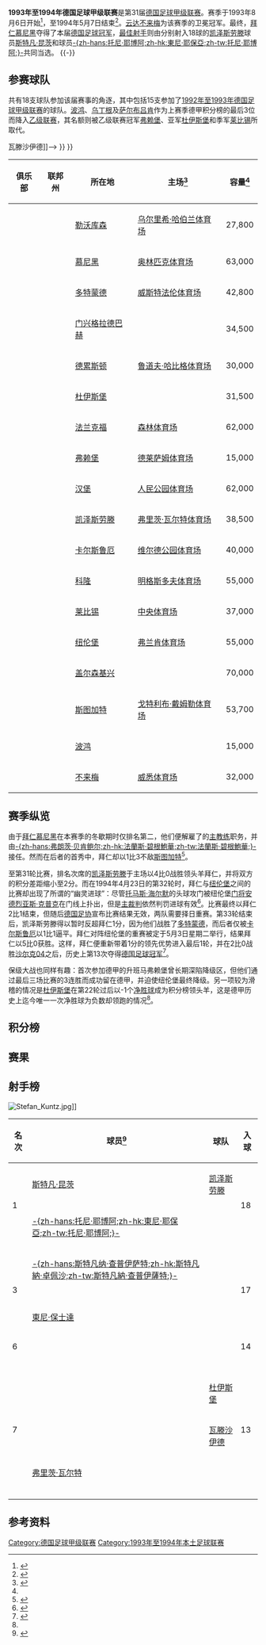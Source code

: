 {{noteTA
|G1=足球
|G2=德甲
|G3=uefa
}}
{{Infobox football league season
| competition                = [[德国足球甲级联赛|德国足球甲级联赛]]
| season                     = 1993–94
| winners                    = [[拜仁慕尼黑|拜仁慕尼黑]]<small>（第 12 次夺冠）</small>
| relegated                  = [[纽伦堡足球俱乐部|纽伦堡]]、[[瓦滕沙伊德足球俱乐部|瓦滕沙伊德]]、[[莱比锡火车头|莱比锡]]
| continentalcup1            = [[1994–95年欧洲冠军联赛|欧洲冠军联赛]]
| continentalcup1 qualifiers = [[拜仁慕尼黑|拜仁慕尼黑]]
| continentalcup2            = [[1994–95年欧洲优胜者杯|欧洲优胜者杯]]
| continentalcup2 qualifiers = [[云达不来梅|云达不来梅]]
| continentalcup3            = [[1994–95年歐洲足協盃|欧洲联盟杯]]
| continentalcup3 qualifiers = [[凯泽斯劳滕足球俱乐部|凯泽斯劳滕]]、[[拜耳勒沃库森|拜耳勒沃库森]]、<br>[[多特蒙德足球俱乐部|多特蒙德]]、[[法兰克福足球俱乐部|法兰克福]]
| league topscorer           = [[斯特凡·昆茨|斯特凡·昆茨]]、<br>[[東尼·耶保亞|-{zh-hans:托尼·耶博阿;zh-hk:東尼·耶保亞;zh-tw:托尼·耶博阿;}-]]<small>（各18球）</small>
| biggest home win           = 6场（1场6–1，5场5–0）
| biggest away win           = [[杜伊斯堡足球俱乐部|杜伊斯堡]] 1–7 [[凯泽斯劳滕足球俱乐部|凯泽斯劳滕]]
| highest scoring            = [[杜伊斯堡足球俱乐部|杜伊斯堡]] 1–7 [[凯泽斯劳滕足球俱乐部|凯泽斯劳滕]]
| matches                    = 306
| total goals                = 895
| attendance                 = 8317283
| prevseason                 = [[1992年至1993年德国足球甲级联赛|1992–93]]
| nextseason                 = [[1994年至1995年德国足球甲级联赛|1994–95]]
}}
'''1993年至1994年德国足球甲级联赛'''是第31届[[德国足球甲级联赛|德国足球甲级联赛]]。赛季于1993年8月6日开始<ref>{{de}}{{cite web|url=http://www.dfb.de/index.php?id=323106|title=Schedule Round 1|publisher=DFB|deadurl=yes|archiveurl=https://web.archive.org/web/20110608092334/http://www.dfb.de/index.php?id=323106|archivedate=2011-06-08|accessdate=2014-10-20}}</ref>，至1994年5月7日结束<ref>{{de}}{{cite web|url=http://www.dfb.de/index.php?id=323468|title=Archive 1993/1994 Round 34|publisher=DFB|deadurl=yes|archiveurl=https://web.archive.org/web/20110608092457/http://www.dfb.de/index.php?id=323468|archivedate=2011-06-08|accessdate=2014-10-20}}</ref>。[[云达不来梅|云达不来梅]]为该赛季的卫冕冠军。最终，[[拜仁慕尼黑|拜仁慕尼黑]]夺得了本届[[德国足球冠军|德国足球冠军]]，[[德国足球甲级联赛最佳射手|最佳射手]]则由分别射入18球的[[凯泽斯劳滕足球俱乐部|凯泽斯劳滕]]球员[[斯特凡·昆茨|斯特凡·昆茨]]和{{fb team 法兰克福}}球员[[東尼·耶保亞|-{zh-hans:托尼·耶博阿;zh-hk:東尼·耶保亞;zh-tw:托尼·耶博阿;}-]]共同当选。
{{TOC left}}
{{-}}

==参赛球队==
共有18支球队参加该届赛事的角逐，其中包括15支参加了[[1992年至1993年德国足球甲级联赛|1992年至1993年德国足球甲级联赛]]的球队。[[波鸿足球俱乐部|波鸿]]、[[乌丁根足球俱乐部|乌丁根]]及[[萨尔布吕肯足球俱乐部|萨尔布吕肯]]作为上赛季德甲积分榜的最后3位而降入[[德国足球乙级联赛|乙级联赛]]，其名额则被乙级联赛冠军[[弗赖堡足球俱乐部|弗赖堡]]、亚军[[杜伊斯堡足球俱乐部|杜伊斯堡]]和季军[[莱比锡火车头|莱比锡]]所取代。

{{Location map+ |Germany |width=400 |float=right |caption=1993-94赛季德甲联赛球队分布图 |places=
{{Location map~ |Germany |lat=53.065337|long=8.836722 |label=[[云达不来梅|不来梅]] |position=left}}
{{Location map~ |Germany |lat=51.512139|long=7.463394 |label=<small>[[多特蒙德足球俱乐部|多特蒙德]]</small>}}
{{Location map~ |Germany |lat=51.040998|long=13.748278|label=[[德累斯顿迪纳摩|德累斯顿]]|position=left}}
{{Location map~ |Germany |lat=51.409033|long=6.778664 |label=<small>[[杜伊斯堡足球俱乐部|杜伊斯堡]]</small>|position=left}}
{{Location map~ |Germany |lat=50.069206|long=8.644234 |label=[[法兰克福足球俱乐部|法兰克福]] |position=left}}
{{Location map~ |Germany |lat=47.988945|long=7.892947 |label=[[弗赖堡足球俱乐部|弗赖堡]]}}
{{Location map~ |Germany |lat=53.587095|long=9.898711 |label=[[汉堡足球俱乐部|汉堡]] |position=left}}
{{Location map~ |Germany |lat=49.434705|long=7.776408 |label=[[凯泽斯劳滕足球俱乐部|凯泽斯劳滕]]|position=right}}
{{Location map~ |Germany |lat=49.021176|long=8.413021 |label=[[卡尔斯鲁厄足球俱乐部|卡尔斯鲁厄]]}}
{{Location map~ |Germany |lat=50.933224|long=6.874697 |label=<small>[[科隆足球俱乐部|科隆</small>]] |position=bottom}}
{{Location map~ |Germany |lat=51.345770|long=12.348298|label=[[莱比锡火车头|莱比锡]]|position=left}}
{{Location map~ |Germany |lat=51.037708|long=7.002651 |label=<small>[[拜耳勒沃库森|勒沃库森]]</small>}}
{{Location map~ |Germany |lat=51.208908|long=6.439549 |label=<small>[[门兴格拉德巴赫足球俱乐部|门兴]]</small> |position=left}}
{{Location map~ |Germany |lat=48.173086|long=11.545509|label=[[拜仁慕尼黑|拜仁慕尼黑]]}}
{{Location map~ |Germany |lat=49.426230|long=11.125740|label=[[纽伦堡足球俱乐部|纽伦堡]]|}}
{{Location map~ |Germany |lat=51.559146|long=7.067248 |label=<small>[[沙尔克04|沙尔克04]]</small> |position=left}}
{{Location map~ |Germany |lat=48.792295|long=9.232141 |label=[[斯图加特足球俱乐部|斯图加特]]}}
{{Location map~ |Germany |lat=51.485725|long=7.118669 |label=<!--[[瓦滕沙伊德足球俱乐部{{!}}瓦滕沙伊德|瓦滕沙伊德足球俱乐部{{!}}瓦滕沙伊德]]--> }}
<!--DISPLAY FIXES FOR BOCHUM, DÜSSELDORF AND WATTENSCHEID-->
{{Location map~ |Germany |mark=TransparentPlaceholder.png |lat=51.29    |long=6.83     |label=<small>[[瓦滕沙伊德足球俱乐部|瓦滕沙伊德]]</small> }}
}}
{| class="wikitable sortable"
|-
! 俱乐部
! 联邦州
! 所在地
! 主场<ref name="Vereinslexikon">{{de}}{{cite book|last=Grüne|first=Hardy|title=Enzyklopädie des deutschen Ligafußballs, Band 7: Vereinslexikon|publisher=AGON Sportverlag|location=Kassel|year=2001|isbn=3-89784-147-9}}</ref>
! 容量<ref name="Vereinslexikon" />
|-
| {{sort|Bayer|[[拜耳勒沃库森|拜耳勒沃库森]]}}
| {{flag|North Rhine-Westphalia}}
| [[勒沃库森|勒沃库森]]
| [[拜耳竞技场|乌尔里希·哈伯兰体育场]]
| 27,800
|-
| {{sort|Bayern|[[拜仁慕尼黑|拜仁慕尼黑]]}}
| {{flag|Bavaria}}
| [[慕尼黑|慕尼黑]]
| [[慕尼黑奥林匹克体育场|奥林匹克体育场]]
| 63,000
|-
| {{sort|Borussia Dortmund|[[多特蒙德足球俱乐部|多特蒙德]]}}
| {{flag|North Rhine-Westphalia}}
| [[多特蒙德|多特蒙德]]
| [[威斯特法伦球场|威斯特法伦体育场]]
| 42,800
|-
| {{sort|Borussia Mönchengladbach|[[门兴格拉德巴赫足球俱乐部|门兴格拉德巴赫]]}}
| {{flag|North Rhine-Westphalia}}
| [[门兴格拉德巴赫|门兴格拉德巴赫]]
| {{link-de|博克尔山体育场|Bökelbergstadion}}
| 34,500
|-
| {{sort|Dresden|[[德累斯顿迪纳摩|德累斯顿迪纳摩]]}}
| {{flag|Saxony}}
| [[德累斯顿|德累斯顿]]
| [[德累斯顿体育场|鲁道夫·哈比格体育场]]
| 30,000
|-
| {{sort|Duisburg|[[杜伊斯堡足球俱乐部|杜伊斯堡]]}}
| {{flag|North Rhine-Westphalia}}
| [[杜伊斯堡|杜伊斯堡]]
| {{link-de|维道体育场|Wedaustadion}}
| 31,500
|-
| {{sort|Frankfurt|[[法兰克福足球俱乐部|法兰克福]]}}
| {{flag|Hesse}}
| [[法兰克福|法兰克福]]
| [[商业银行竞技场|森林体育场]]
| 62,000
|-
| {{sort|Freiburg|[[弗赖堡足球俱乐部|弗赖堡]]}}
| {{flag|Baden-Württemberg}}
| [[弗赖堡|弗赖堡]]
| [[黑森林体育场|德莱萨姆体育场]]
| 15,000
|-
| {{sort|Hamburg|[[汉堡足球俱乐部|汉堡]]}}
| {{flag|Hamburg}}
| [[汉堡|汉堡]]
| [[人民公园体育场|人民公园体育场]]
| 62,000
|-
| {{sort|Kaiserslautern|[[凯泽斯劳滕足球俱乐部|凯泽斯劳滕]]}}
| {{flag|Rhineland-Palatinate}}
| [[凯泽斯劳滕|凯泽斯劳滕]]
| [[弗里茨·瓦尔特体育场|弗里茨·瓦尔特体育场]]
| 38,500
|-
| {{sort|Karlsruhe|[[卡尔斯鲁厄足球俱乐部|卡尔斯鲁厄]]}}
|{{flag|Baden-Württemberg}}
| [[卡尔斯鲁厄|卡尔斯鲁厄]]
| [[维尔德公园体育场|维尔德公园体育场]]
| 40,000
|-
| {{sort|Köln|[[科隆足球俱乐部|科隆]]}}
| {{flag|North Rhine-Westphalia}}
| [[科隆|科隆]]
| [[莱茵能源球场|明格斯多夫体育场]]
| 55,000
|-
| {{sort|Leipzig|[[莱比锡火车头|莱比锡]]}}
| {{flag|Saxony}}
| [[莱比锡|莱比锡]]
| [[红牛竞技场_(莱比锡)|中央体育场]]
| 37,000
|-
| {{sort|Nurnberg|[[纽伦堡足球俱乐部|纽伦堡]]}}
| {{flag|Bavaria}}
| [[纽伦堡|纽伦堡]]
| [[根德体育场|弗兰肯体育场]]
| 55,000
|-
| {{sort|Schalke|[[沙尔克04|沙尔克04]]}}
| {{flag|North Rhine-Westphalia}}
| [[盖尔森基兴|盖尔森基兴]]
| {{link-de|公园体育场|Parkstadion}}
| 70,000
|-
| {{sort|Stuttgart|[[斯图加特足球俱乐部|斯图加特]]}}
|{{flag|Baden-Württemberg}}
| [[斯图加特|斯图加特]]
| [[内卡体育场|戈特利布·戴姆勒体育场]]
| 53,700
|-
| {{sort|Wattenscheid|[[瓦滕沙伊德足球俱乐部|瓦滕沙伊德]]}}
| {{flag|North Rhine-Westphalia}}
| [[波鸿|波鸿]]
| {{link-de|罗恩海德体育场|Lohrheidestadion}}
| 15,000
|-
| {{sort|Werder Bremen|[[云达不来梅|云达不来梅]]}}
| {{flag|Bremen|name=Bremen (state)}}
| [[不来梅|不来梅]]
| [[威悉体育场|威悉体育场]]
| 32,000
|}

==赛季纵览==
由于[[拜仁慕尼黑|拜仁慕尼黑]]在本赛季的冬歇期时仅排名第二，他们便解雇了{{link-de|埃里希·里贝克|Erich Ribbeck}}的[[主教练|主教练]]职务，并由[[弗朗茨·贝肯鲍尔|-{zh-hans:弗朗茨·贝肯鲍尔;zh-hk:法蘭斯·碧根鮑華;zh-tw:法蘭斯·碧根鮑華;}-]]接任。然而在后者的首秀中，拜仁却以1比3不敌[[斯图加特足球俱乐部|斯图加特]]<ref name="wy">{{zh}}{{cite web|url=http://sports.163.com/13/0619/23/91P6HMIS00051C97.html|title=德甲50年之9394赛季:贝皇临时救火 拜仁重夺冠军|publisher=网易|date=2013-06-19|accessdate=2014-10-20|archive-date=2019-02-14|archive-url=https://web.archive.org/web/20190214000207/http://sports.163.com/13/0619/23/91P6HMIS00051C97.html|dead-url=no}}</ref>。

至第31轮比赛，排名次席的[[凯泽斯劳滕足球俱乐部|凯泽斯劳滕]]于主场以4比0战胜领头羊拜仁，并将双方的积分差距缩小至2分。而在1994年4月23日的第32轮时，拜仁与[[纽伦堡足球俱乐部|纽伦堡]]之间的比赛却出现了所谓的“幽灵进球”：尽管[[托马斯·海尔默|托马斯·海尔默]]的头球攻门被纽伦堡[[门将|门将]][[安德烈亚斯·克普克|安德烈亚斯·克普克]]在门线上扑出，但是[[裁判_(足球)|主裁判]]依然判罚进球有效<ref>{{zh}}{{cite web|url=http://sports.163.com/13/1021/10/9BN0H28C00051C8U.html|title=德甲惊现“幽灵进球”|publisher=网易|date=2013-10-21|accessdate=2014-10-20|archive-url=https://web.archive.org/web/20160305022010/http://sports.163.com/13/1021/10/9BN0H28C00051C8U.html|archive-date=2016-03-05|dead-url=yes}}</ref>。比赛最终以拜仁2比1结束，但随后[[德国足协|德国足协]]宣布比赛结果无效，两队需要择日重赛。第33轮结束后，凯泽斯劳滕得以暂时反超拜仁1分，因为他们战胜了[[多特蒙德足球俱乐部|多特蒙德]]，而后者仅被[[卡尔斯鲁厄足球俱乐部|卡尔斯鲁厄]]以1比1逼平。拜仁对阵纽伦堡的重赛被定于5月3日星期二举行，结果拜仁以5比0获胜。这样，拜仁便重新带着1分的领先优势进入最后1轮，并在2比0战胜[[沙尔克04|沙尔克04]]之后，历史上第13次夺得[[德国足球冠军|德国足球冠军]]<ref name="kicker">{{de}}{{cite web|url=http://www.kicker.de/news/fussball/bundesliga/bl50/573030/artikel_helmer-und-osmers-gelingt-das-unmoegliche.html|title=Helmer und Osmers gelingt das Unmögliche|publisher=Kicker Online|date=2012-08-03|accessdate=2014-10-20|archive-date=2015-01-01|archive-url=https://web.archive.org/web/20150101134031/http://www.kicker.de/news/fussball/bundesliga/bl50/573030/artikel_helmer-und-osmers-gelingt-das-unmoegliche.html|dead-url=no}}</ref>。

保级大战也同样有趣：首次参加德甲的升班马弗赖堡曾长期深陷降级区，但他们通过最后三场比赛的3连胜而成功留在德甲，并迫使纽伦堡最终降级。另一项较为滑稽的情况是[[杜伊斯堡足球俱乐部|杜伊斯堡]]在第22轮过后以-1个[[净胜球|净胜球]]成为积分榜领头羊，这是德甲历史上迄今唯一一次净胜球为负数却领跑的情况<ref name="kicker"/>。

==积分榜==
{{Fb cl header}}
{{Fb cl team 2pts |p=1 |t=Bayern Munich     |w=17|d=10|l=7 |gf=68|ga=37|bc=#D0F0C0|champion=y}}
{{Fb cl3 qr |rows=1 |competition=[[1994–95年欧洲冠军联赛#分組賽|1994–95年欧洲冠军联赛小组赛]]}}
{{Fb cl team 2pts |p=2 |t=Kaiserslautern    |w=18|d=7 |l=9 |gf=64|ga=36|bc=#BBEBFF}}
{{Fb cl3 qr |rows=4 |competition=[[1994–95年歐洲足協盃#第一圈|1994–95年欧洲联盟杯第一圈]]}}
{{Fb cl team 2pts |p=3 |t=Leverkusen        |w=14|d=11|l=9 |gf=60|ga=47|bc=#BBEBFF}}
{{Fb cl team 2pts |p=4 |t=Borussia Dortmund |w=15|d=9 |l=10|gf=49|ga=45|bc=#BBEBFF}}
{{Fb cl team 2pts |p=5 |t=Frankfurt         |w=15|d=8 |l=11|gf=57|ga=41|bc=#BBEBFF}}
{{Fb cl team 2pts |p=6 |t=Karlsruhe         |w=14|d=10|l=10|gf=46|ga=43}}
{{Fb cl team 2pts |p=7 |t=Stuttgart         |w=13|d=11|l=10|gf=51|ga=43}}
{{Fb cl team 2pts |p=8 |t=Werder Bremen     |w=13|d=10|l=11|gf=51|ga=44|bc=#FFFF75}}
{{Fb cl3 qr |rows=1 |competition=[[1994–95年欧洲优胜者杯|1994–95年欧洲优胜者杯第一圈]]}}
{{Fb cl team 2pts |p=9 |t=Duisburg          |w=14|d=8 |l=12|gf=41|ga=52}}
{{Fb cl team 2pts |p=10|t=Mönchengladbach   |w=14|d=7 |l=13|gf=65|ga=59}}
{{Fb cl team 2pts |p=11|t=Köln              |w=14|d=6 |l=14|gf=49|ga=51}}
{{Fb cl team 2pts |p=12|t=Hamburg           |w=13|d=8 |l=13|gf=48|ga=52}}
{{Fb cl team 2pts |p=13|t=Dynamo Dresden    |w=10|d=14|l=10|gf=33|ga=44|dp=4|pn=1}}
{{Fb cl team 2pts |p=14|t=Schalke 04        |w=10|d=9 |l=15|gf=38|ga=50}}
{{Fb cl team 2pts |p=15|t=Freiburg          |w=10|d=8 |l=16|gf=54|ga=57}}
{{Fb cl team 2pts |p=16|t=Nuremberg         |w=10|d=8 |l=16|gf=41|ga=55|bc=#FFCCCC|relegated=y}}
{{Fb cl3 qr |relegation=yes |rows=3 |competition=[[1994年至1995年德国足球乙级联赛|1994–95年乙级联赛]]}}
{{Fb cl team 2pts |p=17|t=Wattenscheid      |w=6 |d=11|l=17|gf=48|ga=70|bc=#FFCCCC|relegated=y}}
{{Fb cl team 2pts |p=18|t=VfB Leipzig       |w=3 |d=11|l=20|gf=32|ga=69|bc=#FFCCCC|relegated=y}}
{{Fb cl footer |s=[http://www.dfb.de/index.php?id=323469 www.dfb.de] |nt=<sup>1</sup>[[德累斯顿迪纳摩|德累斯顿迪纳摩]]因财务违规问题而被扣除4分。|u=2012-04}}

==赛果==
{{Fb r header | nt=18 | Werder Bremen | Dortmund | Dynamo Dresden | Duisburg | Frankfurt | Freiburg | Hamburg | Kaiserslautern | Karlsruhe | Köln | VfB Leipzig | Leverkusen | Mönchengladbach | Bayern Munich | Nuremberg | Schalke 04 | Stuttgart | Wattenscheid}}

{{Fb r team |t=Werder Bremen |bg=y}}
<!--  Werder Bremen --> {{Fb r|r=null }}
<!--       Dortmund --> {{Fb r|gf=4 |ga=0 }}
<!-- Dynamo Dresden --> {{Fb r|gf=0 |ga=1 }}
<!--       Duisburg --> {{Fb r|gf=1 |ga=5 }}
<!--      Frankfurt --> {{Fb r|gf=1 |ga=0 }}
<!--       Freiburg --> {{Fb r|gf=3 |ga=2 }}
<!--        Hamburg --> {{Fb r|gf=0 |ga=2 }}
<!-- Kaiserslautern --> {{Fb r|gf=2 |ga=0 }}
<!--      Karlsruhe --> {{Fb r|gf=0 |ga=2 }}
<!--           Köln --> {{Fb r|gf=3 |ga=1 }}
<!--    VfB Leipzig --> {{Fb r|gf=3 |ga=1 }}
<!--     Leverkusen --> {{Fb r|gf=2 |ga=1 }}
<!--     M'gladbach --> {{Fb r|gf=4 |ga=2 }}
<!--  Bayern Munich --> {{Fb r|gf=1 |ga=0 }}
<!--      Nuremberg --> {{Fb r|gf=2 |ga=2 }}
<!--     Schalke 04 --> {{Fb r|gf=0 |ga=1 }}
<!--      Stuttgart --> {{Fb r|gf=5 |ga=1 }}
<!--   Wattenscheid --> {{Fb r|gf=0 |ga=0 }}

{{Fb r team |t=Dortmund |bg=y}}
<!--  Werder Bremen --> {{Fb r|gf=3 |ga=2 }}
<!--       Dortmund --> {{Fb r|r=null }}
<!-- Dynamo Dresden --> {{Fb r|gf=4 |ga=0 }}
<!--       Duisburg --> {{Fb r|gf=2 |ga=1 }}
<!--      Frankfurt --> {{Fb r|gf=2 |ga=0 }}
<!--       Freiburg --> {{Fb r|gf=3 |ga=2 }}
<!--        Hamburg --> {{Fb r|gf=2 |ga=1 }}
<!-- Kaiserslautern --> {{Fb r|gf=2 |ga=1 }}
<!--      Karlsruhe --> {{Fb r|gf=2 |ga=1 }}
<!--           Köln --> {{Fb r|gf=2 |ga=1 }}
<!--    VfB Leipzig --> {{Fb r|gf=0 |ga=1 }}
<!--     Leverkusen --> {{Fb r|gf=1 |ga=0 }}
<!--     M'gladbach --> {{Fb r|gf=3 |ga=0 }}
<!--  Bayern Munich --> {{Fb r|gf=1 |ga=1 }}
<!--      Nuremberg --> {{Fb r|gf=4 |ga=1 }}
<!--     Schalke 04 --> {{Fb r|gf=1 |ga=1 }}
<!--      Stuttgart --> {{Fb r|gf=1 |ga=2 }}
<!--   Wattenscheid --> {{Fb r|gf=2 |ga=0 }}

{{Fb r team |t=Dynamo Dresden |bg=y}}
<!--  Werder Bremen --> {{Fb r|gf=1 |ga=0 }}
<!--       Dortmund --> {{Fb r|gf=3 |ga=0 }}
<!-- Dynamo Dresden --> {{Fb r|r=null }}
<!--       Duisburg --> {{Fb r|gf=0 |ga=1 }}
<!--      Frankfurt --> {{Fb r|gf=0 |ga=4 }}
<!--       Freiburg --> {{Fb r|gf=1 |ga=2 }}
<!--        Hamburg --> {{Fb r|gf=1 |ga=1 }}
<!-- Kaiserslautern --> {{Fb r|gf=3 |ga=1 }}
<!--      Karlsruhe --> {{Fb r|gf=1 |ga=1 }}
<!--           Köln --> {{Fb r|gf=1 |ga=1 }}
<!--    VfB Leipzig --> {{Fb r|gf=1 |ga=0 }}
<!--     Leverkusen --> {{Fb r|gf=1 |ga=1 }}
<!--     M'gladbach --> {{Fb r|gf=2 |ga=1 }}
<!--  Bayern Munich --> {{Fb r|gf=1 |ga=1 }}
<!--      Nuremberg --> {{Fb r|gf=1 |ga=1 }}
<!--     Schalke 04 --> {{Fb r|gf=1 |ga=0 }}
<!--      Stuttgart --> {{Fb r|gf=1 |ga=0 }}
<!--   Wattenscheid --> {{Fb r|gf=1 |ga=1 }}

{{Fb r team |t=Duisburg |bg=y}}
<!--  Werder Bremen --> {{Fb r|gf=1 |ga=0 }}
<!--       Dortmund --> {{Fb r|gf=2 |ga=2 }}
<!-- Dynamo Dresden --> {{Fb r|gf=1 |ga=1 }}
<!--       Duisburg --> {{Fb r|r=null }}
<!--      Frankfurt --> {{Fb r|gf=1 |ga=0 }}
<!--       Freiburg --> {{Fb r|gf=0 |ga=2 }}
<!--        Hamburg --> {{Fb r|gf=0 |ga=1 }}
<!-- Kaiserslautern --> {{Fb r|gf=1 |ga=7 }}
<!--      Karlsruhe --> {{Fb r|gf=1 |ga=2 }}
<!--           Köln --> {{Fb r|gf=0 |ga=0 }}
<!--    VfB Leipzig --> {{Fb r|gf=2 |ga=1 }}
<!--     Leverkusen --> {{Fb r|gf=2 |ga=2 }}
<!--     M'gladbach --> {{Fb r|gf=2 |ga=0 }}
<!--  Bayern Munich --> {{Fb r|gf=2 |ga=2 }}
<!--      Nuremberg --> {{Fb r|gf=1 |ga=0 }}
<!--     Schalke 04 --> {{Fb r|gf=1 |ga=0 }}
<!--      Stuttgart --> {{Fb r|gf=2 |ga=2 }}
<!--   Wattenscheid --> {{Fb r|gf=2 |ga=1 }}

{{Fb r team |t=Frankfurt |bg=y}}
<!--  Werder Bremen --> {{Fb r|gf=2 |ga=2 }}
<!--       Dortmund --> {{Fb r|gf=2 |ga=0 }}
<!-- Dynamo Dresden --> {{Fb r|gf=3 |ga=2 }}
<!--       Duisburg --> {{Fb r|gf=1 |ga=2 }}
<!--      Frankfurt --> {{Fb r|r=null }}
<!--       Freiburg --> {{Fb r|gf=3 |ga=0 }}
<!--        Hamburg --> {{Fb r|gf=1 |ga=1 }}
<!-- Kaiserslautern --> {{Fb r|gf=1 |ga=0 }}
<!--      Karlsruhe --> {{Fb r|gf=3 |ga=1 }}
<!--           Köln --> {{Fb r|gf=0 |ga=3 }}
<!--    VfB Leipzig --> {{Fb r|gf=2 |ga=1 }}
<!--     Leverkusen --> {{Fb r|gf=2 |ga=0 }}
<!--     M'gladbach --> {{Fb r|gf=0 |ga=3 }}
<!--  Bayern Munich --> {{Fb r|gf=2 |ga=2 }}
<!--      Nuremberg --> {{Fb r|gf=1 |ga=1 }}
<!--     Schalke 04 --> {{Fb r|gf=1 |ga=3 }}
<!--      Stuttgart --> {{Fb r|gf=0 |ga=0 }}
<!--   Wattenscheid --> {{Fb r|gf=5 |ga=1 }}

{{Fb r team |t=Freiburg |bg=y}}
<!--  Werder Bremen --> {{Fb r|gf=0 |ga=0 }}
<!--       Dortmund --> {{Fb r|gf=4 |ga=1 }}
<!-- Dynamo Dresden --> {{Fb r|gf=0 |ga=1 }}
<!--       Duisburg --> {{Fb r|gf=1 |ga=2 }}
<!--      Frankfurt --> {{Fb r|gf=1 |ga=3 }}
<!--       Freiburg --> {{Fb r|r=null }}
<!--        Hamburg --> {{Fb r|gf=0 |ga=1 }}
<!-- Kaiserslautern --> {{Fb r|gf=2 |ga=3 }}
<!--      Karlsruhe --> {{Fb r|gf=3 |ga=3 }}
<!--           Köln --> {{Fb r|gf=2 |ga=4 }}
<!--    VfB Leipzig --> {{Fb r|gf=1 |ga=0 }}
<!--     Leverkusen --> {{Fb r|gf=1 |ga=0 }}
<!--     M'gladbach --> {{Fb r|gf=3 |ga=3 }}
<!--  Bayern Munich --> {{Fb r|gf=3 |ga=1 }}
<!--      Nuremberg --> {{Fb r|gf=0 |ga=0 }}
<!--     Schalke 04 --> {{Fb r|gf=2 |ga=3 }}
<!--      Stuttgart --> {{Fb r|gf=2 |ga=1 }}
<!--   Wattenscheid --> {{Fb r|gf=4 |ga=1 }}

{{Fb r team |t=Hamburg |bg=y}}
<!--  Werder Bremen --> {{Fb r|gf=1 |ga=1 }}
<!--       Dortmund --> {{Fb r|gf=0 |ga=0 }}
<!-- Dynamo Dresden --> {{Fb r|gf=1 |ga=1 }}
<!--       Duisburg --> {{Fb r|gf=0 |ga=1 }}
<!--      Frankfurt --> {{Fb r|gf=3 |ga=0 }}
<!--       Freiburg --> {{Fb r|gf=1 |ga=1 }}
<!--        Hamburg --> {{Fb r|r=null }}
<!-- Kaiserslautern --> {{Fb r|gf=1 |ga=3 }}
<!--      Karlsruhe --> {{Fb r|gf=1 |ga=1 }}
<!--           Köln --> {{Fb r|gf=2 |ga=4 }}
<!--    VfB Leipzig --> {{Fb r|gf=3 |ga=0 }}
<!--     Leverkusen --> {{Fb r|gf=2 |ga=1 }}
<!--     M'gladbach --> {{Fb r|gf=1 |ga=3 }}
<!--  Bayern Munich --> {{Fb r|gf=1 |ga=2 }}
<!--      Nuremberg --> {{Fb r|gf=5 |ga=2 }}
<!--     Schalke 04 --> {{Fb r|gf=4 |ga=1 }}
<!--      Stuttgart --> {{Fb r|gf=3 |ga=2 }}
<!--   Wattenscheid --> {{Fb r|gf=2 |ga=1 }}

{{Fb r team |t=Kaiserslautern |bg=y}}
<!--  Werder Bremen --> {{Fb r|gf=2 |ga=3 }}
<!--       Dortmund --> {{Fb r|gf=2 |ga=0 }}
<!-- Dynamo Dresden --> {{Fb r|gf=0 |ga=0 }}
<!--       Duisburg --> {{Fb r|gf=2 |ga=0 }}
<!--      Frankfurt --> {{Fb r|gf=1 |ga=1 }}
<!--       Freiburg --> {{Fb r|gf=1 |ga=0 }}
<!--        Hamburg --> {{Fb r|gf=3 |ga=0 }}
<!-- Kaiserslautern --> {{Fb r|r=null }}
<!--      Karlsruhe --> {{Fb r|gf=0 |ga=0 }}
<!--           Köln --> {{Fb r|gf=3 |ga=0 }}
<!--    VfB Leipzig --> {{Fb r|gf=1 |ga=0 }}
<!--     Leverkusen --> {{Fb r|gf=3 |ga=2 }}
<!--     M'gladbach --> {{Fb r|gf=4 |ga=2 }}
<!--  Bayern Munich --> {{Fb r|gf=4 |ga=0 }}
<!--      Nuremberg --> {{Fb r|gf=3 |ga=1 }}
<!--     Schalke 04 --> {{Fb r|gf=0 |ga=0 }}
<!--      Stuttgart --> {{Fb r|gf=5 |ga=0 }}
<!--   Wattenscheid --> {{Fb r|gf=4 |ga=1 }}

{{Fb r team |t=Karlsruhe |bg=y}}
<!--  Werder Bremen --> {{Fb r|gf=0 |ga=3 }}
<!--       Dortmund --> {{Fb r|gf=3 |ga=3 }}
<!-- Dynamo Dresden --> {{Fb r|gf=1 |ga=0 }}
<!--       Duisburg --> {{Fb r|gf=5 |ga=0 }}
<!--      Frankfurt --> {{Fb r|gf=1 |ga=0 }}
<!--       Freiburg --> {{Fb r|gf=2 |ga=1 }}
<!--        Hamburg --> {{Fb r|gf=2 |ga=0 }}
<!-- Kaiserslautern --> {{Fb r|gf=1 |ga=1 }}
<!--      Karlsruhe --> {{Fb r|r=null }}
<!--           Köln --> {{Fb r|gf=2 |ga=0 }}
<!--    VfB Leipzig --> {{Fb r|gf=3 |ga=2 }}
<!--     Leverkusen --> {{Fb r|gf=2 |ga=0 }}
<!--     M'gladbach --> {{Fb r|gf=1 |ga=0 }}
<!--  Bayern Munich --> {{Fb r|gf=1 |ga=1 }}
<!--      Nuremberg --> {{Fb r|gf=3 |ga=2 }}
<!--     Schalke 04 --> {{Fb r|gf=0 |ga=0 }}
<!--      Stuttgart --> {{Fb r|gf=0 |ga=0 }}
<!--   Wattenscheid --> {{Fb r|gf=2 |ga=0 }}

{{Fb r team |t=Köln |bg=y}}
<!--  Werder Bremen --> {{Fb r|gf=2 |ga=0 }}
<!--       Dortmund --> {{Fb r|gf=2 |ga=0 }}
<!-- Dynamo Dresden --> {{Fb r|gf=0 |ga=1 }}
<!--       Duisburg --> {{Fb r|gf=1 |ga=0 }}
<!--      Frankfurt --> {{Fb r|gf=2 |ga=3 }}
<!--       Freiburg --> {{Fb r|gf=2 |ga=0 }}
<!--        Hamburg --> {{Fb r|gf=3 |ga=0 }}
<!-- Kaiserslautern --> {{Fb r|gf=0 |ga=2 }}
<!--      Karlsruhe --> {{Fb r|gf=2 |ga=1 }}
<!--           Köln --> {{Fb r|r=null }}
<!--    VfB Leipzig --> {{Fb r|gf=3 |ga=1 }}
<!--     Leverkusen --> {{Fb r|gf=1 |ga=1 }}
<!--     M'gladbach --> {{Fb r|gf=0 |ga=4 }}
<!--  Bayern Munich --> {{Fb r|gf=0 |ga=4 }}
<!--      Nuremberg --> {{Fb r|gf=0 |ga=1 }}
<!--     Schalke 04 --> {{Fb r|gf=1 |ga=1 }}
<!--      Stuttgart --> {{Fb r|gf=3 |ga=1 }}
<!--   Wattenscheid --> {{Fb r|gf=3 |ga=2 }}

{{Fb r team |t=VfB Leipzig |bg=y}}
<!--  Werder Bremen --> {{Fb r|gf=1 |ga=1 }}
<!--       Dortmund --> {{Fb r|gf=2 |ga=3 }}
<!-- Dynamo Dresden --> {{Fb r|gf=3 |ga=3 }}
<!--       Duisburg --> {{Fb r|gf=1 |ga=1 }}
<!--      Frankfurt --> {{Fb r|gf=1 |ga=0 }}
<!--       Freiburg --> {{Fb r|gf=2 |ga=2 }}
<!--        Hamburg --> {{Fb r|gf=1 |ga=4 }}
<!-- Kaiserslautern --> {{Fb r|gf=0 |ga=0 }}
<!--      Karlsruhe --> {{Fb r|gf=1 |ga=0 }}
<!--           Köln --> {{Fb r|gf=2 |ga=3 }}
<!--    VfB Leipzig --> {{Fb r|r=null }}
<!--     Leverkusen --> {{Fb r|gf=2 |ga=3 }}
<!--     M'gladbach --> {{Fb r|gf=1 |ga=1 }}
<!--  Bayern Munich --> {{Fb r|gf=1 |ga=3 }}
<!--      Nuremberg --> {{Fb r|gf=0 |ga=2 }}
<!--     Schalke 04 --> {{Fb r|gf=2 |ga=2 }}
<!--      Stuttgart --> {{Fb r|gf=0 |ga=0 }}
<!--   Wattenscheid --> {{Fb r|gf=0 |ga=0 }}

{{Fb r team |t=Leverkusen |bg=y}}
<!--  Werder Bremen --> {{Fb r|gf=2 |ga=2 }}
<!--       Dortmund --> {{Fb r|gf=2 |ga=1 }}
<!-- Dynamo Dresden --> {{Fb r|gf=1 |ga=1 }}
<!--       Duisburg --> {{Fb r|gf=2 |ga=1 }}
<!--      Frankfurt --> {{Fb r|gf=2 |ga=2 }}
<!--       Freiburg --> {{Fb r|gf=2 |ga=1 }}
<!--        Hamburg --> {{Fb r|gf=1 |ga=2 }}
<!-- Kaiserslautern --> {{Fb r|gf=3 |ga=2 }}
<!--      Karlsruhe --> {{Fb r|gf=3 |ga=1 }}
<!--           Köln --> {{Fb r|gf=2 |ga=1 }}
<!--    VfB Leipzig --> {{Fb r|gf=3 |ga=1 }}
<!--     Leverkusen --> {{Fb r|r=null }}
<!--     M'gladbach --> {{Fb r|gf=0 |ga=1 }}
<!--  Bayern Munich --> {{Fb r|gf=2 |ga=1 }}
<!--      Nuremberg --> {{Fb r|gf=4 |ga=0 }}
<!--     Schalke 04 --> {{Fb r|gf=5 |ga=1 }}
<!--      Stuttgart --> {{Fb r|gf=1 |ga=1 }}
<!--   Wattenscheid --> {{Fb r|gf=1 |ga=1 }}

{{Fb r team |t=Mönchengladbach |bg=y}}
<!--  Werder Bremen --> {{Fb r|gf=3 |ga=2 }}
<!--       Dortmund --> {{Fb r|gf=0 |ga=0 }}
<!-- Dynamo Dresden --> {{Fb r|gf=2 |ga=1 }}
<!--       Duisburg --> {{Fb r|gf=4 |ga=1 }}
<!--      Frankfurt --> {{Fb r|gf=0 |ga=4 }}
<!--       Freiburg --> {{Fb r|gf=1 |ga=1 }}
<!--        Hamburg --> {{Fb r|gf=2 |ga=2 }}
<!-- Kaiserslautern --> {{Fb r|gf=3 |ga=1 }}
<!--      Karlsruhe --> {{Fb r|gf=1 |ga=2 }}
<!--           Köln --> {{Fb r|gf=4 |ga=1 }}
<!--    VfB Leipzig --> {{Fb r|gf=6 |ga=1 }}
<!--     Leverkusen --> {{Fb r|gf=2 |ga=2 }}
<!--     M'gladbach --> {{Fb r|r=null }}
<!--  Bayern Munich --> {{Fb r|gf=2 |ga=0 }}
<!--      Nuremberg --> {{Fb r|gf=2 |ga=0 }}
<!--     Schalke 04 --> {{Fb r|gf=3 |ga=2 }}
<!--      Stuttgart --> {{Fb r|gf=0 |ga=2 }}
<!--   Wattenscheid --> {{Fb r|gf=3 |ga=3 }}

{{Fb r team |t=Bayern Munich |bg=y}}
<!--  Werder Bremen --> {{Fb r|gf=2 |ga=0 }}
<!--       Dortmund --> {{Fb r|gf=0 |ga=0 }}
<!-- Dynamo Dresden --> {{Fb r|gf=5 |ga=0 }}
<!--       Duisburg --> {{Fb r|gf=4 |ga=0 }}
<!--      Frankfurt --> {{Fb r|gf=2 |ga=1 }}
<!--       Freiburg --> {{Fb r|gf=3 |ga=1 }}
<!--        Hamburg --> {{Fb r|gf=4 |ga=0 }}
<!-- Kaiserslautern --> {{Fb r|gf=4 |ga=0 }}
<!--      Karlsruhe --> {{Fb r|gf=1 |ga=0 }}
<!--           Köln --> {{Fb r|gf=1 |ga=0 }}
<!--    VfB Leipzig --> {{Fb r|gf=3 |ga=0 }}
<!--     Leverkusen --> {{Fb r|gf=1 |ga=1 }}
<!--     M'gladbach --> {{Fb r|gf=3 |ga=1 }}
<!--  Bayern Munich --> {{Fb r|r=null }}
<!--      Nuremberg --> {{Fb r|gf=5 |ga=0 }}
<!--     Schalke 04 --> {{Fb r|gf=2 |ga=0 }}
<!--      Stuttgart --> {{Fb r|gf=1 |ga=3 }}
<!--   Wattenscheid --> {{Fb r|gf=3 |ga=3 }}

{{Fb r team |t=Nuremberg |bg=y}}
<!--  Werder Bremen --> {{Fb r|gf=0 |ga=1 }}
<!--       Dortmund --> {{Fb r|gf=0 |ga=0 }}
<!-- Dynamo Dresden --> {{Fb r|gf=3 |ga=0 }}
<!--       Duisburg --> {{Fb r|gf=0 |ga=0 }}
<!--      Frankfurt --> {{Fb r|gf=1 |ga=5 }}
<!--       Freiburg --> {{Fb r|gf=2 |ga=2 }}
<!--        Hamburg --> {{Fb r|gf=0 |ga=1 }}
<!-- Kaiserslautern --> {{Fb r|gf=0 |ga=2 }}
<!--      Karlsruhe --> {{Fb r|gf=1 |ga=1 }}
<!--           Köln --> {{Fb r|gf=1 |ga=0 }}
<!--    VfB Leipzig --> {{Fb r|gf=5 |ga=0 }}
<!--     Leverkusen --> {{Fb r|gf=2 |ga=3 }}
<!--     M'gladbach --> {{Fb r|gf=2 |ga=4 }}
<!--  Bayern Munich --> {{Fb r|gf=2 |ga=0 }}
<!--      Nuremberg --> {{Fb r|r=null }}
<!--     Schalke 04 --> {{Fb r|gf=1 |ga=0 }}
<!--      Stuttgart --> {{Fb r|gf=1 |ga=0 }}
<!--   Wattenscheid --> {{Fb r|gf=4 |ga=1 }}

{{Fb r team |t=Schalke 04 |bg=y}}
<!--  Werder Bremen --> {{Fb r|gf=1 |ga=1 }}
<!--       Dortmund --> {{Fb r|gf=1 |ga=0 }}
<!-- Dynamo Dresden --> {{Fb r|gf=0 |ga=0 }}
<!--       Duisburg --> {{Fb r|gf=1 |ga=3 }}
<!--      Frankfurt --> {{Fb r|gf=1 |ga=3 }}
<!--       Freiburg --> {{Fb r|gf=1 |ga=3 }}
<!--        Hamburg --> {{Fb r|gf=1 |ga=0 }}
<!-- Kaiserslautern --> {{Fb r|gf=2 |ga=0 }}
<!--      Karlsruhe --> {{Fb r|gf=2 |ga=0 }}
<!--           Köln --> {{Fb r|gf=1 |ga=2 }}
<!--    VfB Leipzig --> {{Fb r|gf=3 |ga=1 }}
<!--     Leverkusen --> {{Fb r|gf=1 |ga=1 }}
<!--     M'gladbach --> {{Fb r|gf=2 |ga=1 }}
<!--  Bayern Munich --> {{Fb r|gf=1 |ga=1 }}
<!--      Nuremberg --> {{Fb r|gf=1 |ga=2 }}
<!--     Schalke 04 --> {{Fb r|r=null }}
<!--      Stuttgart --> {{Fb r|gf=0 |ga=1 }}
<!--   Wattenscheid --> {{Fb r|gf=4 |ga=1 }}

{{Fb r team |t=Stuttgart |bg=y}}
<!--  Werder Bremen --> {{Fb r|gf=0 |ga=0 }}
<!--       Dortmund --> {{Fb r|gf=2 |ga=2 }}
<!-- Dynamo Dresden --> {{Fb r|gf=3 |ga=0 }}
<!--       Duisburg --> {{Fb r|gf=4 |ga=0 }}
<!--      Frankfurt --> {{Fb r|gf=0 |ga=2 }}
<!--       Freiburg --> {{Fb r|gf=0 |ga=4 }}
<!--        Hamburg --> {{Fb r|gf=4 |ga=0 }}
<!-- Kaiserslautern --> {{Fb r|gf=1 |ga=1 }}
<!--      Karlsruhe --> {{Fb r|gf=3 |ga=0 }}
<!--           Köln --> {{Fb r|gf=1 |ga=1 }}
<!--    VfB Leipzig --> {{Fb r|gf=0 |ga=0 }}
<!--     Leverkusen --> {{Fb r|gf=1 |ga=4 }}
<!--     M'gladbach --> {{Fb r|gf=3 |ga=0 }}
<!--  Bayern Munich --> {{Fb r|gf=2 |ga=2 }}
<!--      Nuremberg --> {{Fb r|gf=1 |ga=0 }}
<!--     Schalke 04 --> {{Fb r|gf=3 |ga=0 }}
<!--      Stuttgart --> {{Fb r|r=null }}
<!--   Wattenscheid --> {{Fb r|gf=3 |ga=0 }}

{{Fb r team |t=Wattenscheid |bg=y}}
<!--  Werder Bremen --> {{Fb r|gf=2 |ga=2 }}
<!--       Dortmund --> {{Fb r|gf=1 |ga=2 }}
<!-- Dynamo Dresden --> {{Fb r|gf=1 |ga=1 }}
<!--       Duisburg --> {{Fb r|gf=0 |ga=2 }}
<!--      Frankfurt --> {{Fb r|gf=0 |ga=0 }}
<!--       Freiburg --> {{Fb r|gf=3 |ga=1 }}
<!--        Hamburg --> {{Fb r|gf=3 |ga=1 }}
<!-- Kaiserslautern --> {{Fb r|gf=0 |ga=2 }}
<!--      Karlsruhe --> {{Fb r|gf=5 |ga=1 }}
<!--           Köln --> {{Fb r|gf=2 |ga=2 }}
<!--    VfB Leipzig --> {{Fb r|gf=2 |ga=2 }}
<!--     Leverkusen --> {{Fb r|gf=1 |ga=2 }}
<!--     M'gladbach --> {{Fb r|gf=3 |ga=1 }}
<!--  Bayern Munich --> {{Fb r|gf=1 |ga=3 }}
<!--      Nuremberg --> {{Fb r|gf=2 |ga=1 }}
<!--     Schalke 04 --> {{Fb r|gf=3 |ga=0 }}
<!--      Stuttgart --> {{Fb r|gf=2 |ga=4 }}
<!--   Wattenscheid --> {{Fb r|r=null }}

{{Fb r footer |s=[http://www.dfb.de/index.php?id=86352 www.dfb.de]|u=2012-04}}

==射手榜==
[[File:Stefan_Kuntz.jpg|thumb]]]]
{| class="wikitable" style="text-align:center"
|-
!名次
!球员<ref>{{de}}{{cite web|url=http://www.kicker.de/news/fussball/bundesliga/spieltag/1-bundesliga/1993-94/0/torjaeger-der-saison.html|title=1. Bundesliga Torjäger 1993/94|publisher=Kicker Online|accessdate=2014-10-20|archive-date=2019-05-01|archive-url=https://web.archive.org/web/20190501143248/https://www.kicker.de/news/fussball/bundesliga/spieltag/1-bundesliga/1993-94/0/torjaeger-der-saison.html|dead-url=no}}</ref>
!球队
!入球
|-
|rowspan=2|1
|align="left"|{{flagicon|GER}} [[斯特凡·昆茨|斯特凡·昆茨]]
|align="left"|[[凯泽斯劳滕足球俱乐部|凯泽斯劳滕]]
|rowspan=2|18
|-
|align="left"|{{flagicon|GHA}} [[東尼·耶保亞|-{zh-hans:托尼·耶博阿;zh-hk:東尼·耶保亞;zh-tw:托尼·耶博阿;}-]]
|align="left"|{{fb team 法兰克福}}
|-
|rowspan=3|3
|align="left"|{{flagicon|SUI}} [[斯特凡纳·查普伊萨特|-{zh-hans:斯特凡纳·查普伊萨特;zh-hk:斯特凡納·卓佩沙;zh-tw:斯特凡納·查普伊薩特;}-]]
|align="left"|{{fb team 多特蒙德}}
|rowspan=3|17
|-
|align="left"|{{flagicon|BRA}} {{link-de|保罗·塞尔吉奥·西尔维斯特雷·多·纳西门托|Paulo Sérgio Silvestre do Nascimento|保罗·塞尔吉奥}}
|align="left"|{{fb team 勒沃库森}}
|-
|align="left"|{{flagicon|AUT}} [[東尼·保士達|東尼·保士達]]
|align="left"|{{fb team Köln}}
|-
|6
|align="left"|{{flagicon|GER}} {{link-en|托马斯·冯黑森|Thomas von Heesen}}
|rowspan=2 align="left"|{{fb team 汉堡}}
|14
|-
|rowspan=6|7
|align="left"|{{flagicon|GER}} {{link-de|卡尔斯滕·贝隆|Karsten Bäron}}
|rowspan=6|13
|-
|align="left"|{{flagicon|GER}} {{link-de|彼得·科茨勒|Peter Közle}}
|align="left"|[[杜伊斯堡足球俱乐部|杜伊斯堡]]
|-
|align="left"|{{flagicon|POL}} {{link-de|马雷克·列希尼亚克|Marek Leśniak}}
|rowspan=2 align="left"|[[瓦滕沙伊德足球俱乐部|瓦滕沙伊德]]
|-
|align="left"|{{flagicon|SEN}} {{link-de|索雷曼·萨内|Souleyman Sané}}
|-
|align="left"|{{flagicon|GER}} [[弗里茨·瓦尔特_(1960年)|弗里茨·瓦尔特]]
|align="left"|{{fb team 斯图加特}}
|-
|align="left"|{{flagicon|ARG}} {{link-de|塞尔吉奥·萨拉特|Sergio Zárate}}
|align="left"|{{fb team 纽伦堡}}
|}

==参考资料==
{{reflist}}

{{德国足球甲级联赛}}

[[Category:德国足球甲级联赛|Category:德国足球甲级联赛]]
[[Category:1993年至1994年本土足球联赛|Category:1993年至1994年本土足球联赛]]